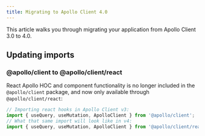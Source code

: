 ```yaml
---
title: Migrating to Apollo Client 4.0
---
```


This article walks you through migrating your application from Apollo Client 3.0 to 4.0.

## Updating imports



### @apollo/client to @apollo/client/react

React Apollo HOC and component functionality is no longer included in the `@apollo/client` package, and now only available through `@apollo/client/react`:

```js
// Importing react hooks in Apollo Client v3:
import { useQuery, useMutation, ApolloClient } from '@apollo/client';
// What that same import will look like in v4:
import { useQuery, useMutation, ApolloClient } from '@apollo/client/react';
```
